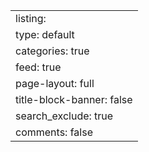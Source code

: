 ---
listing: 
      type: default
      categories: true
      feed: true
page-layout: full
title-block-banner: false
search_exclude: true
comments: false
---